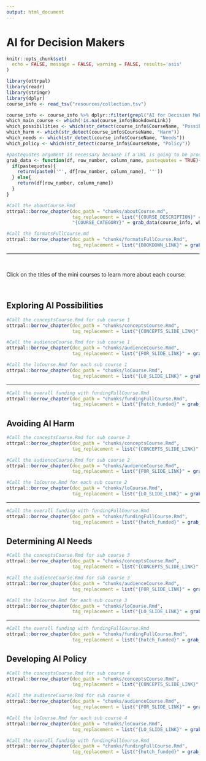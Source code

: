 ```yaml
---
output: html_document
---
```


# AI for Decision Makers {.tabset .tabset-fade}

```r
knitr::opts_chunk$set(
  echo = FALSE, message = FALSE, warning = FALSE, results='asis'
)
```

```r
library(ottrpal)
library(readr)
library(stringr)
library(dplyr)
course_info <- read_tsv("resources/collection.tsv")
```

```r
course_info <- course_info %>% dplyr::filter(grepl("AI for Decision Makers", CourseName))
which_main_course <- which(!is.na(course_info$BookdownLink))
which_possibilities <- which(str_detect(course_info$CourseName, "Possibilities"))
which_harm <- which(str_detect(course_info$CourseName, "Harm"))
which_needs <- which(str_detect(course_info$CourseName, "Needs"))
which_policy <- which(str_detect(course_info$CourseName, "Policy"))
```

```r
#pastequotes argument is necessary because if a URL is going to be processed within an R code block, it needs to be within quotes (any slides getting included with `ottrpal::include_slide` or checked for availability (e.g., leanpub and coursera) or to split multiples (e.g., audience))
grab_data <- function(df, row_number, column_name, pastequotes = TRUE){
  if(pastequotes){
    return(paste0('"', df[row_number, column_name], '"'))
  } else{
    return(df[row_number, column_name])
  }
}
```

```r
#Call the aboutCourse.Rmd
ottrpal::borrow_chapter(doc_path = "chunks/aboutCourse.md",
                        tag_replacement = list("{COURSE_DESCRIPTION}" = grab_data(course_info, which_main_course, "description", pastequotes = FALSE),
                        "{COURSE_CATEGORY}" = grab_data(course_info, which_main_course, "Category", pastequotes = FALSE), "{COURSE_LAUNCH}" = grab_data(course_info, which_main_course, "launch_date", pastequotes = FALSE)))
```


```r
#Call the formatsFullCourse.md
ottrpal::borrow_chapter(doc_path = "chunks/formatsFullCourse.Rmd",
                        tag_replacement = list("{BOOKDOWN_LINK}" = grab_data(course_info, which_main_course, "BookdownLink", pastequotes = FALSE), "{GITHUB_LINK}" = grab_data(course_info, which_main_course, "GithubLink", pastequotes = FALSE), "{COURSERA_LINK}" = grab_data(course_info, which_main_course, "CourseraLink"), "{LEANPUB_LINK}" = grab_data(course_info, which_main_course, "LeanpubLink")))
```

<hr>

<br>

Click on the titles of the mini courses to learn more about each course:

<br>

## **Exploring AI Possibilities** 

```r
#Call the conceptsCourse.Rmd for sub course 1
ottrpal::borrow_chapter(doc_path = "chunks/conceptsCourse.Rmd",    
                        tag_replacement = list("{CONCEPTS_SLIDE_LINK}" = grab_data(course_info, which_possibilities, "concepts_slide")))
```

```r
#Call the audienceCourse.Rmd for sub course 1
ottrpal::borrow_chapter(doc_path = "chunks/audienceCourse.Rmd",
                        tag_replacement = list("{FOR_SLIDE_LINK}" = grab_data(course_info, which_possibilities, "for_slide"), "{COURSE_AUDIENCE}" = grab_data(course_info, which_possibilities, "BroadAudience")))
```

```r
#Call the loCourse.Rmd for each sub course 1
ottrpal::borrow_chapter(doc_path = "chunks/loCourse.Rmd",
                        tag_replacement = list("{LO_SLIDE_LINK}" = grab_data(course_info, which_possibilities, "lo_slide")))
```

<hr>

```r
#Call the overall funding with fundingFullCourse.Rmd
ottrpal::borrow_chapter(doc_path = "chunks/fundingFullCourse.Rmd",
                        tag_replacement = list("{hutch_funded}" = grab_data(course_info, which_main_course, "hutch_funding", pastequotes = FALSE)))
```

## **Avoiding AI Harm**

```r
#Call the conceptsCourse.Rmd for sub course 2
ottrpal::borrow_chapter(doc_path = "chunks/conceptsCourse.Rmd",    
                        tag_replacement = list("{CONCEPTS_SLIDE_LINK}" = grab_data(course_info, which_harm, "concepts_slide")))
```

```r
#Call the audienceCourse.Rmd for sub course 2
ottrpal::borrow_chapter(doc_path = "chunks/audienceCourse.Rmd",
                        tag_replacement = list("{FOR_SLIDE_LINK}" = grab_data(course_info, which_harm, "for_slide"), "{COURSE_AUDIENCE}" = grab_data(course_info, which_harm, "BroadAudience")))
```

```r
#Call the loCourse.Rmd for each sub course 2
ottrpal::borrow_chapter(doc_path = "chunks/loCourse.Rmd",
                        tag_replacement = list("{LO_SLIDE_LINK}" = grab_data(course_info, which_harm, "lo_slide")))
```

<hr>

```r
#Call the overall funding with fundingFullCourse.Rmd
ottrpal::borrow_chapter(doc_path = "chunks/fundingFullCourse.Rmd",
                        tag_replacement = list("{hutch_funded}" = grab_data(course_info, which_main_course, "hutch_funding", pastequotes = FALSE)))
```

## **Determining AI Needs**

```r
#Call the conceptsCourse.Rmd for sub course 3
ottrpal::borrow_chapter(doc_path = "chunks/conceptsCourse.Rmd",    
                        tag_replacement = list("{CONCEPTS_SLIDE_LINK}" = grab_data(course_info, which_needs, "concepts_slide")))
```

```r
#Call the audienceCourse.Rmd for sub course 3
ottrpal::borrow_chapter(doc_path = "chunks/audienceCourse.Rmd",
                        tag_replacement = list("{FOR_SLIDE_LINK}" = grab_data(course_info, which_needs, "for_slide"), "{COURSE_AUDIENCE}" = grab_data(course_info, which_needs, "BroadAudience")))
```

```r
#Call the loCourse.Rmd for each sub course 3
ottrpal::borrow_chapter(doc_path = "chunks/loCourse.Rmd",
                        tag_replacement = list("{LO_SLIDE_LINK}" = grab_data(course_info, which_needs, "lo_slide")))
```

<hr>

```r
#Call the overall funding with fundingFullCourse.Rmd
ottrpal::borrow_chapter(doc_path = "chunks/fundingFullCourse.Rmd",
                        tag_replacement = list("{hutch_funded}" = grab_data(course_info, which_main_course, "hutch_funding", pastequotes = FALSE)))
```

## **Developing AI Policy**

```r
#Call the conceptsCourse.Rmd for sub course 4
ottrpal::borrow_chapter(doc_path = "chunks/conceptsCourse.Rmd",    
                        tag_replacement = list("{CONCEPTS_SLIDE_LINK}" = grab_data(course_info, which_policy, "concepts_slide")))
```

```r
#Call the audienceCourse.Rmd for sub course 4
ottrpal::borrow_chapter(doc_path = "chunks/audienceCourse.Rmd",
                        tag_replacement = list("{FOR_SLIDE_LINK}" = grab_data(course_info, which_policy, "for_slide"), "{COURSE_AUDIENCE}" = grab_data(course_info, which_policy, "BroadAudience")))
```

```r
#Call the loCourse.Rmd for each sub course 4
ottrpal::borrow_chapter(doc_path = "chunks/loCourse.Rmd",
                        tag_replacement = list("{LO_SLIDE_LINK}" = grab_data(course_info, which_policy, "lo_slide")))
```



```r
#Call the overall funding with fundingFullCourse.Rmd
ottrpal::borrow_chapter(doc_path = "chunks/fundingFullCourse.Rmd",
                        tag_replacement = list("{hutch_funded}" = grab_data(course_info, which_main_course, "hutch_funding", pastequotes = FALSE)))
```
